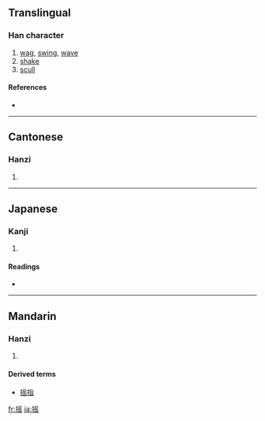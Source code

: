 {{also|搖}}
==Translingual==

===Han character===
{{Han char|rn=64|rad=手|as=10|sn=13|four=|canj=手月人山 (QBOU), X手月人山 (XQBOU)}}

# [[wag]], [[swing]], [[wave]]
# [[shake]]
# [[scull]]

====References====
* {{Han ref|kx=0449.081|hdz=31933.060|uh=6447|ud=25671}}

----

==Cantonese==

===Hanzi===
{{yue-hanzi|jyut=|tra=搖}}

# {{defn|Cantonese}}

----

==Japanese==

===Kanji===
{{ja-kanji|grade=|rs=手10}}

# {{defn|Japanese}}

====Readings====
* {{ja-readings|on=[[よう]] (yō)|kun=[[ゆする]] (yusuru), [[ゆれる]] (yureru), [[ゆすぶる]] (yusuburu)}}

----

==Mandarin==

===Hanzi===
{{cmn-hanzi|tra=搖|pin=[[yáo]] ([[yao2]])|wg=yao<sup>2</sup>}}

# {{defn|Mandarin}}

====Derived terms====
*[[摇指]]

[[fr:摇]]
[[ja:摇]]